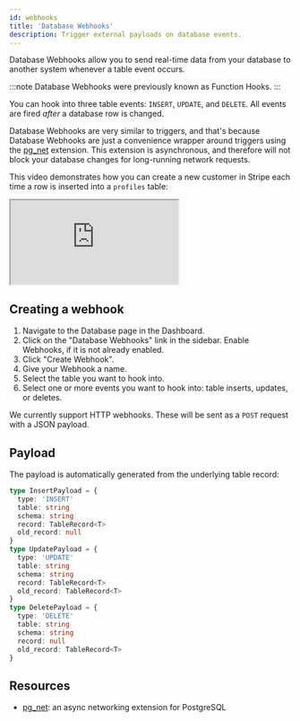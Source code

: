 ```yaml
---
id: webhooks
title: 'Database Webhooks'
description: Trigger external payloads on database events.
---
```



Database Webhooks allow you to send real-time data from your database to another system whenever a table event occurs.

:::note
Database Webhooks were previously known as Function Hooks.
:::

You can hook into three table events: `INSERT`, `UPDATE`, and `DELETE`. All events are fired _after_ a database row is changed.

Database Webhooks are very similar to triggers, and that's because Database Webhooks are just a convenience wrapper around triggers
using the [pg_net](/docs/guides/database/extensions/pgnet) extension. This extension is asynchronous, and therefore will not block your database changes for long-running network requests.

This video demonstrates how you can create a new customer in Stripe each time a row is inserted into a `profiles` table:

<div class="video-container">
  <iframe
    src="https://www.youtube-nocookie.com/embed/codAs9-NeHM"
    frameBorder="1"
    allow="accelerometer; autoplay; clipboard-write; encrypted-media; gyroscope; picture-in-picture"
    allowFullScreen
  ></iframe>
</div>

## Creating a webhook

1. Navigate to the Database page in the Dashboard.
2. Click on the "Database Webhooks" link in the sidebar. Enable Webhooks, if it is not already enabled.
3. Click "Create Webhook".
4. Give your Webhook a name.
5. Select the table you want to hook into.
6. Select one or more events you want to hook into: table inserts, updates, or deletes.

We currently support HTTP webhooks. These will be sent as a `POST` request with a JSON payload.

## Payload

The payload is automatically generated from the underlying table record:

```typescript
type InsertPayload = {
  type: 'INSERT'
  table: string
  schema: string
  record: TableRecord<T>
  old_record: null
}
type UpdatePayload = {
  type: 'UPDATE'
  table: string
  schema: string
  record: TableRecord<T>
  old_record: TableRecord<T>
}
type DeletePayload = {
  type: 'DELETE'
  table: string
  schema: string
  record: null
  old_record: TableRecord<T>
}
```

## Resources

- [pg_net](/docs/guides/database/extensions/pgnet): an async networking extension for PostgreSQL
